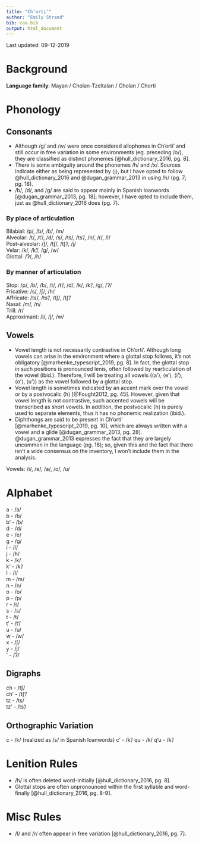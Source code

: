 ```yaml
---
title: "Chʼortiʼ"
author: "Emily Strand"
bib: caa.bib
output: html_document
---
```


Last updated: 09-12-2019

# Background

**Language family**: Mayan / Cholan-Tzeltalan / Cholan / Chorti

# Phonology

## Consonants

* Although /g/ and /w/ were once considered allophones in Chʼortiʼ and still occur in free variation in some environments (eg. preceding /o/), they are classified as distinct phonemes [@hull_dictionary_2016, pg. 8].
* There is some ambiguity around the phonemes /h/ and /x/. Sources indicate either as being represented by ⟨j⟩, but I have opted to follow @hull_dictionary_2016 and @dugan_grammar_2013 in using /h/ (pg. 7; pg. 18).
* /b/, /d/, and /g/ are said to appear mainly in Spanish loanwords [@dugan_grammar_2013, pg. 18]; however, I have opted to include them, just as @hull_dictionary_2016 does (pg. 7).

### By place of articulation

Bilabial: /p/, /b/, /ɓ/, /m/  
Alveolar: /t/, /tʼ/, /d/, /s/, /ts/, /tsʼ/, /n/, /r/, /l/  
Post-alveolar: /ʃ/, /tʃ/, /tʃʼ/, /j/  
Velar: /k/, /kʼ/, /g/, /w/  
Glottal: /ʔ/, /h/  

### By manner of articulation

Stop: /p/, /b/, /ɓ/, /t/, /tʼ/, /d/, /k/, /kʼ/, /g/, /ʔ/  
Fricative: /s/, /ʃ/, /h/  
Affricate: /ts/, /tsʼ/, /tʃ/, /tʃʼ/  
Nasal: /m/, /n/  
Trill: /r/  
Approximant: /l/, /j/, /w/  

## Vowels

* Vowel length is not necessarily contrastive in Chʼortiʼ. Although long vowels can arise in the environment where a glottal stop follows, it's not obligatory [@marhenke_typescript_2019, pg. 8]. In fact, the glottal stop in such positions is pronounced lenis, often followed by rearticulation of the vowel (ibid.). Therefore, I will be treating all vowels (⟨a'⟩, ⟨e'⟩, ⟨i'⟩, ⟨o'⟩, ⟨u'⟩) as the vowel followed by a glottal stop.
* Vowel length is sometimes indicated by an accent mark over the vowel or by a postvocalic ⟨h⟩ [@Fought2012, pg. 45]. However, given that vowel length is not contrastive, such accented vowels will be transcribed as short vowels. In addition, the postvocalic ⟨h⟩ is purely used to separate elements, thus it has no phonemic realization (ibid.).  
* Diphthongs are said to be present in Chʼortiʼ [@marhenke_typescript_2019, pg. 10], which are always written with a vowel and a glide [@dugan_grammar_2013, pg. 28]. @dugan_grammar_2013 expresses the fact that they are largely uncommon in the language (pg. 18); so, given this and the fact that there isn't a wide consensus on the inventory, I won't include them in the analysis.

Vowels: /i/, /e/, /a/, /o/, /u/

# Alphabet

a - /a/  
b - /b/  
b' - /ɓ/   
d - /d/    
e - /e/  
g - /g/  
i - /i/  
j - /h/  
k -  /k/  
k' - /kʼ/   
l - /l/  
m - /m/  
n - /n/  
o - /o/  
p - /p/  
r - /r/  
s - /s/  
t - /t/  
t' - /tʼ/  
u - /u/  
w - /w/  
x - /ʃ/   
y - /j/  
ʼ - /ʔ/  

## Digraphs

ch - /tʃ/   
chʼ - /tʃʼ/    
tz - /ts/    
tzʼ - /tsʼ/

## Orthographic Variation

c - /k/ (realized as /s/ in Spanish loanwords)
c' - /kʼ/
qu - /k/
q'u - /kʼ/   

# Lenition Rules

* /h/ is often deleted word-initially [@hull_dictionary_2016, pg. 8].
* Glottal stops are often unpronounced within the first syllable and word-finally [@hull_dictionary_2016, pg. 8-9].

# Misc Rules

* /l/ and /r/ often appear in free variation [@hull_dictionary_2016, pg. 7].
